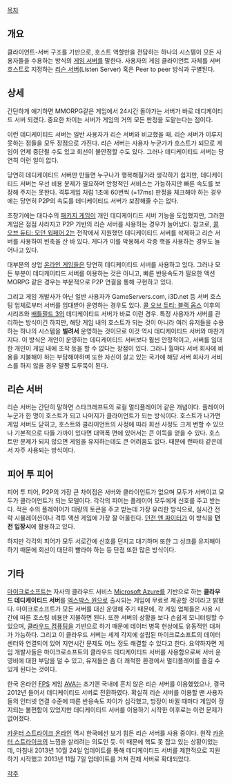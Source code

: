 [[목차]]

== 개요 ==

{{{+1 Dedicated Server }}}

클라이언트-서버 구조를 기반으로, 호스트 역할만을 전담하는 하나의 시스템이 모든 사용자들을 수용하는 방식의 [[게임 서버]]를 말한다. 사용자의 게임 클라이언트 자체를 서버 호스트로 지정하는 [[리슨 서버]](Listen Server) 혹은 Peer to peer 방식과 구별된다.

== 상세 ==
간단하게 얘기하면 MMORPG같은 게임에서 24시간 돌아가는 서버가 바로 데디케이티드 서버 되겠다.  중요한 차이는 서버가 게임의 거의 모든 판정을 도맡는다는 점이다.

이런 데디케이티드 서버는 일반 사용자가 리슨 서버와 비교했을 때. 리슨 서버가 이루지 못하는 점들을 모두 장점으로 가진다. 리슨 서버는 사용자 누군가가 호스트가 되므로 게임이 언제 중단될 수도 있고 회선이 불안정할 수도 있다. 그러나 데디케이티드 서버는 당연히 이런 일이 없다. 

당연히 데디케이티드 서버만 만들면 누구나가 행복해질거라 생각하기 쉽지만, 데디케이티드 서버는 우선 비용 문제가 필요하며 안정적인 서비스는 가능하지만 빠른 속도를 보장해 주지는 못한다. 격투게임 처럼 1초에 60번씩 (=17ms) 판정을 체크해야 하는 경우에는 당연히 P2P의 속도를 데디케이티드 서버가 보장해줄 수는 없다. 

초창기에는 대다수의 [[패키지 게임]]이 개인 데디케이티드 서버 기능을 도입했지만, 그러한 게임은 점점 사라지고 P2P 기반의 리슨 서버를 사용하는 경우가 늘어났다. 참고로, [[콜 오브 듀티: 모던 워페어 2]]는 전작에서 지원했던 데디케이티드 서버를 삭제하고 리슨 서버를 사용하여 빈축을 산 바 있다. 게다가 이를 악용해서 각종 핵을 사용하는 경우도 늘어나고 있다.

대부분의 상업 [[온라인 게임]]들은 당연히 데디케이티드 서버를 사용하고 있다. 그러나 모든 부분이 데디케이티드 서버를 이용하는 것은 아니고, 빠른 반응속도가 필요한 액션 MORPG 같은 경우는 부분적으로 P2P 연결을 통해 구현하고 있다.

그리고 게임 개발사가 아닌 일반 사용자가 GameServers.com, i3D.net 등 서버 호스팅 업체로부터 서버를 임대받아 운영하는 경우도 있다. [[콜 오브 듀티: 블랙 옵스]] 이후의 시리즈와 [[배틀필드 3]]의 데디케이티드 서버가 바로 이런 경우. 특정 사용자가 서버를 관리하는 방식이긴 하지만, 해당 게임 내의 호스트가 되는 것이 아니라 여러 유저들을 수용하는 하나의 시스템을 '''빌려서''' 운영하는 것이므로 이것 역시 데디케이티드 서버와 마찬가지다. 이 방식은 개인이 운영하는 데디케이티드 서버보다 훨씬 안정적이고, 서버를 임대한 개인이 게임 내에 조작 등을 할 수 없다는 장점이 있다. 그러나 월마다 서버 회사에 비용을 지불해야 하는 부담해야하며 또한 자신이 살고 있는 국가에 해당 서버 회사가 서비스를 하지 않을 경우 말짱 도루묵이 된다.

== 리슨 서버 ==

리슨 서버는 간단히 말하면 스타크래프트의 로컬 멀티플레이어 같은 개념이다. 플레이어 누군가 한 명이 호스트가 되고 나머지가 클라이언트가 되는 방식이다. 호스트가 나가면 게임 서버도 닫히고, 호스트와 클라이언트의 사정에 따라 회선 사정도 크게 변할 수 있으나 기본적으로 다들 가까이 있다면 대역폭 면에 있어서는 큰 이득을 얻을 수 있다. 호스트만 문제가 되지 않으면 게임을 유지하는데도 큰 어려움도 없다. 때문에 랜파티 같은데서 자주 사용되는 방식이다. 

== 피어 투 피어 ==

피어 투 피어, P2P의 가장 큰 차이점은 서버와 클라이언트가 없으며 모두가 서버이고 모두가 클라이언트가 되는 모델이다. 각각의 피어는 플레이어 모두에게 신호를 주고 받는다. 적은 수의 플레이어가 대량의 토큰을 주고 받는데 가장 유리한 방식으로, 실시간 전략 시뮬레이션이나 격투 액션 게임에 가장 잘 어울린다. [[던전 앤 파이터]]가 이 방식을 '''던전 입장시'''에 활용하고 있다.

하지만 각각의 피어가 모두 서로간에 신호를 던지고 대기하며 또한 그 싱크를 유지해야 하기 때문에 회선이 대단히 빨라야 하는 등 단점 또한 많은 방식이다.

== 기타 ==

[[마이크로소프트]]는 자사의 클라우드 서비스 [[Microsoft Azure]]를 기반으로 하는 '''클라우드 데디케이티드 서버'''를 [[엑스박스 원]]으로 출시되는 게임에 무료로 제공할 것이라고 밝혔다. 마이크로소프트가 모든 서버를 대신 운영해 주기 때문에, 각 게임 업체들은 사용 시간에 따른 호스팅 비용만 지불하면 된다. 또한 서버의 상황을 보다 손쉽게 모니터링할 수 있으며, [[클라우드 컴퓨팅]]을 기반으로 하기 때문에 데이터 병목 현상에도 유동적인 대처가 가능하다. 그리고 이 클라우드 서버는 세계 각지에 설립된 마이크로소프트의 데이터 센터와 연결되어 있어 지연시간 문제도 어느 정도 해결할 수 있다고 한다. 요약하자면 게임 개발사들은 마이크로소프트의 클라우드 데디케이티드 서버를 사용함으로써 서버 운영비에 대한 부담을 덜 수 있고, 유저들은 좀 더 쾌적한 환경에서 멀티플레이를 즐길 수 있게 된다는 것이다.

한국 온라인 [[FPS]] 게임 [[AVA]]는 초기엔 국내에 흔치 않은 리슨 서버를 이용했었으나, 결국 2012년 들어서 데디케이티드 서버로 전환하였다. 확실히 리슨 서버를 이용할 땐 사용자들의 인터넷 연결 수준에 따른 반응속도 차이가 심각했고, 방장이 바뀔 때마다 게임이 정지되는 불편함이 있었지만 데디케이티드 서버를 이용하기 시작한 이후로는 이런 문제가 없어졌다. 

[[카운터 스트라이크 온라인]] 역시 한국에선 보기 힘든 리슨 서버를 사용 중이다. 원작 [[카운터 스트라이크]]의 느낌을 살리려는 의도인 듯. 이 때문에 핵도 못 잡고 있는 상황이었는데, 마침내 2013년 10월 24일 업데이트를 통해 데디케이티드 서버를 제한적으로 지원하기 시작했고 2013년 11월 7일 업데이트를 거쳐 전체 서버로 확대되었다.

[[각주]]

